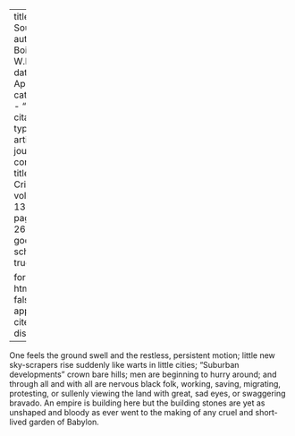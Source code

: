 
---
title: 'The South'
author: Du Bois, W.E.B.
date: Apr. 1917
categories: 
  - ""
citation: 
  type: article-journal
  container-title: The Crisis
  volume: 13
  issue: 6
  page: 268-270
google-scholar: true

format:
  html:
    toc: false
    appendix-cite-as: display
---



One feels the ground swell and the restless, persistent motion; little new sky-scrapers rise suddenly like warts in little cities; "Suburban developments" crown bare hills; men are beginning to hurry around; and through all and with all are nervous black folk, working, saving, migrating, protesting, or sullenly viewing the land with great, sad eyes, or swaggering bravado. An empire is building here but the building stones are yet as unshaped and bloody as ever went to the making of any cruel and short-lived garden of Babylon.

